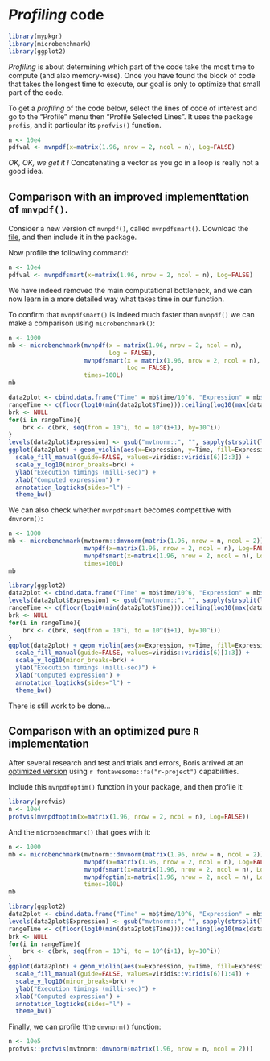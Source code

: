 
# *Profiling* code

```r
library(mypkgr)
library(microbenchmark)
library(ggplot2)
```

*Profiling* is about determining which part of the code take the most time to compute (and also memory-wise). Once you have found the block of code that takes the longest time to execute, our goal is only to optimize that small part of the code.

To get a *profiling* of the code below, select the lines of code of interest and go to the "Profile" menu then "Profile Selected Lines". It uses the package `profis`, and it particular its `profvis()` function. 

```r
n <- 10e4
pdfval <- mvnpdf(x=matrix(1.96, nrow = 2, ncol = n), Log=FALSE)
```

*OK, OK, we get it !* Concatenating a vector as you go in a loop is really not a good idea.

## Comparison with an improved implementtation of `mnvpdf()`.

Consider a new version of `mvnpdf()`, called `mvnpdfsmart()`. Download the [file](https://heavyr.borishejblum.science/AdvancedRcourse_dev_perf_files/mvnpdfsmart.R), and then include it in the package.

Now profile the following command:

```r
n <- 10e4
pdfval <- mvnpdfsmart(x=matrix(1.96, nrow = 2, ncol = n), Log=FALSE)
```

We have indeed removed the main computational bottleneck, and we can now learn in a more detailed way what takes time in our function.

To confirm that `mvnpdfsmart()` is indeed much faster than `mvnpdf()` we can make a comparison using `microbenchmark()`:

```r
n <- 1000
mb <- microbenchmark(mvnpdf(x = matrix(1.96, nrow = 2, ncol = n), 
                            Log = FALSE),
                     mvnpdfsmart(x = matrix(1.96, nrow = 2, ncol = n), 
                                 Log = FALSE),
                     times=100L)
mb
```

```r
data2plot <- cbind.data.frame("Time" = mb$time/10^6, "Expression" = mb$expr)
rangeTime <- c(floor(log10(min(data2plot$Time))):ceiling(log10(max(data2plot$Time))))
brk <- NULL
for(i in rangeTime){
    brk <- c(brk, seq(from = 10^i, to = 10^(i+1), by=10^i))
}
levels(data2plot$Expression) <- gsub("mvtnorm::", "", sapply(strsplit(levels(data2plot$Expression), "(", fixed=T), "[", 1))
ggplot(data2plot) + geom_violin(aes(x=Expression, y=Time, fill=Expression), alpha=0.8)  +
  scale_fill_manual(guide=FALSE, values=viridis::viridis(6)[2:3]) + 
  scale_y_log10(minor_breaks=brk) +
  ylab("Execution timings (milli-sec)") +
  xlab("Computed expression") +
  annotation_logticks(sides="l") +
  theme_bw()
```

We can also check whether `mvnpdfsmart` becomes competitive with `dmvnorm()`:

```r
n <- 1000
mb <- microbenchmark(mvtnorm::dmvnorm(matrix(1.96, nrow = n, ncol = 2)),
                     mvnpdf(x=matrix(1.96, nrow = 2, ncol = n), Log=FALSE),
                     mvnpdfsmart(x=matrix(1.96, nrow = 2, ncol = n), Log=FALSE),
                     times=100L)
mb
```

```r
library(ggplot2)
data2plot <- cbind.data.frame("Time" = mb$time/10^6, "Expression" = mb$expr)
levels(data2plot$Expression) <- gsub("mvtnorm::", "", sapply(strsplit(levels(data2plot$Expression), "(", fixed=T), "[", 1))
rangeTime <- c(floor(log10(min(data2plot$Time))):ceiling(log10(max(data2plot$Time))))
brk <- NULL
for(i in rangeTime){
    brk <- c(brk, seq(from = 10^i, to = 10^(i+1), by=10^i))
}
ggplot(data2plot) + geom_violin(aes(x=Expression, y=Time, fill=Expression), alpha=0.8)  +
  scale_fill_manual(guide=FALSE, values=viridis::viridis(6)[1:3]) + 
  scale_y_log10(minor_breaks=brk) + 
  ylab("Execution timings (milli-sec)") +
  xlab("Computed expression") +
  annotation_logticks(sides="l") +
  theme_bw()
```

There is still work to be done...

## Comparison with an optimized pure `R` implementation

After several research and test and trials and errors, Boris arrived at an [optimized version ](https://heavyr.borishejblum.science/AdvancedRcourse_dev_perf_files/mvnpdfoptim.R) using `r fontawesome::fa("r-project")` capabilities.

Include this `mvnpdfoptim()` function in your package, and then profile it:

```r
library(profvis)
n <- 10e4
profvis(mvnpdfoptim(x=matrix(1.96, nrow = 2, ncol = n), Log=FALSE))
```

And the `microbenchmark()` that goes with it:

```r
n <- 1000
mb <- microbenchmark(mvtnorm::dmvnorm(matrix(1.96, nrow = n, ncol = 2)),
                     mvnpdf(x=matrix(1.96, nrow = 2, ncol = n), Log=FALSE),
                     mvnpdfsmart(x=matrix(1.96, nrow = 2, ncol = n), Log=FALSE),
                     mvnpdfoptim(x=matrix(1.96, nrow = 2, ncol = n), Log=FALSE),
                     times=100L)
mb
```

```r
library(ggplot2)
data2plot <- cbind.data.frame("Time" = mb$time/10^6, "Expression" = mb$expr)
levels(data2plot$Expression) <- gsub("mvtnorm::", "", sapply(strsplit(levels(data2plot$Expression), "(", fixed=T), "[", 1))
rangeTime <- c(floor(log10(min(data2plot$Time))):ceiling(log10(max(data2plot$Time))))
brk <- NULL
for(i in rangeTime){
    brk <- c(brk, seq(from = 10^i, to = 10^(i+1), by=10^i))
}
ggplot(data2plot) + geom_violin(aes(x=Expression, y=Time, fill=Expression), alpha=0.8)  +
  scale_fill_manual(guide=FALSE, values=viridis::viridis(6)[1:4]) +
  scale_y_log10(minor_breaks=brk) + 
  ylab("Execution timings (milli-sec)") +
  xlab("Computed expression") +
  annotation_logticks(sides="l") +
  theme_bw()
```

Finally,  we can profile tthe `dmvnorm()` function:

```r
n <- 10e5
profvis::profvis(mvtnorm::dmvnorm(matrix(1.96, nrow = n, ncol = 2)))
```

